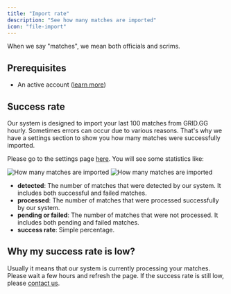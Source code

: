 ```yaml
---
title: "Import rate"
description: "See how many matches are imported"
icon: "file-import"
---
```


<Info>When we say "matches", we mean both officials and scrims.</Info>

## Prerequisites

- An active account ([learn more](/get-started/setup))

## Success rate

Our system is designed to import your last 100 matches from GRID.GG hourly. Sometimes errors can occur due to various reasons.
That's why we have a settings section to show you how many matches were successfully imported.

Please go to the settings page [here](https://qiton.app/settings). You will see some statistics like:

<Frame>
    <img
        className="block dark:hidden"
        src="./images/import-rate/statistics.png"
        alt="How many matches are imported"
    />
    <img
        className="hidden dark:block"
        src="./images/import-rate/statistics.png"
        alt="How many matches are imported"
    />
</Frame>

- **detected**: The number of matches that were detected by our system. It includes both successful and failed matches.
- **processed**: The number of matches that were processed successfully by our system.
- **pending or failed**: The number of matches that were not processed. It includes both pending and failed matches.
- **success rate**: Simple percentage.

## Why my success rate is low?

Usually it means that our system is currently processing your matches. Please wait a few hours and refresh the page.
If the success rate is still low, please [contact us](/miscellaneous/support).

